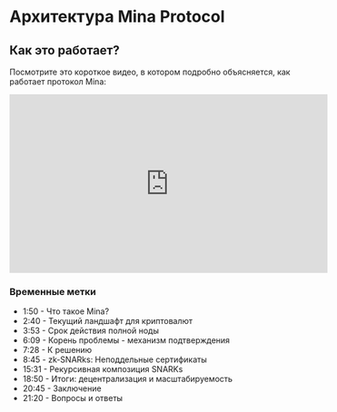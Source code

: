 
# Архитектура Mina Protocol 

## Как это работает?

Посмотрите это короткое видео, в котором подробно объясняется, как работает протокол Mina: 

<iframe
  id="youtube-iframe"
  width="560"
  height="315"
  src="https://www.youtube-nocookie.com/embed/eWVGATxEB6M?start=100&enablejsapi=1&rel=0"
  frameborder="0"
  allow="accelerometer; autoplay; encrypted-media; gyroscope; picture-in-picture"
  allowfullscreen
></iframe>

### Временные метки 

- 1:50 - Что такое Mina?
- 2:40 - Текущий ландшафт для криптовалют
- 3:53 - Срок действия полной ноды
- 6:09 - Корень проблемы - механизм подтверждения 
- 7:28 - К решению 
- 8:45 - zk-SNARks: Неподдельные сертификаты 
- 15:31 - Рекурсивная композиция SNARKs 
- 18:50 - Итоги: децентрализация и масштабируемость
- 20:45 - Заключение 
- 21:20 - Вопросы и ответы
